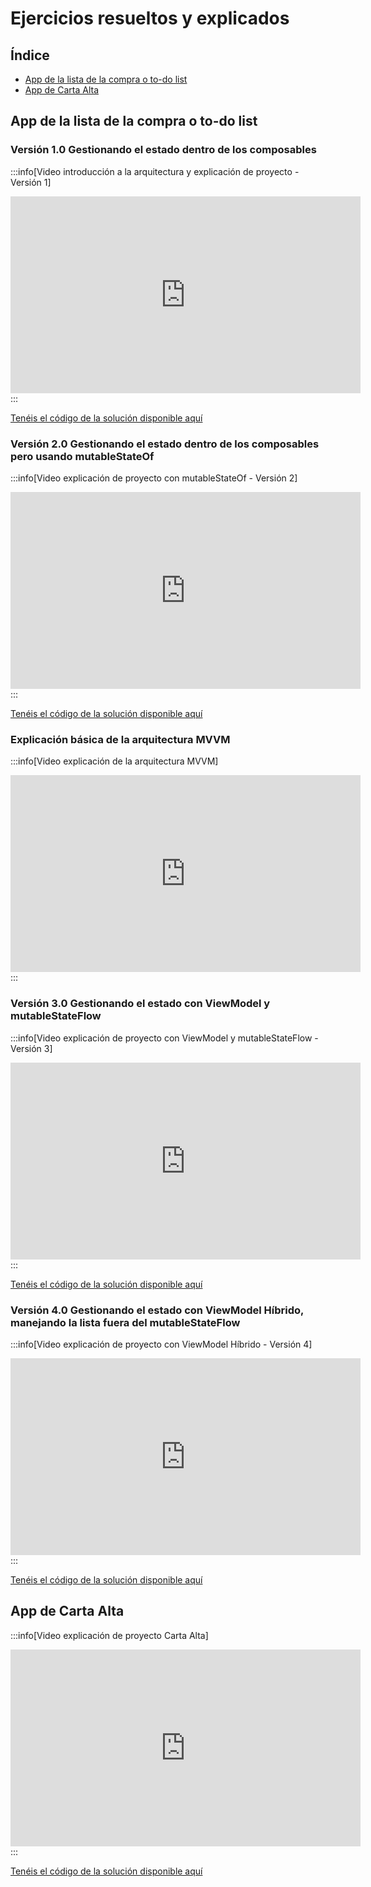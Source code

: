 # Ejercicios resueltos y explicados

## Índice 

- [App de la lista de la compra o to-do list](#app-de-la-lista-de-la-compra-o-to-do-list)
- [App de Carta Alta](#app-de-carta-alta)


## App de la lista de la compra o to-do list

### Versión 1.0 Gestionando el estado dentro de los composables

:::info[Video introducción a la arquitectura y explicación de proyecto - Versión 1]
<iframe width="560" height="315" src="https://www.youtube.com/embed/M5wcl1khohk?si=9HFgnlxLwF2A54s3" title="YouTube video player" frameborder="0" allow="accelerometer; autoplay; clipboard-write; encrypted-media; gyroscope; picture-in-picture; web-share" referrerpolicy="strict-origin-when-cross-origin" allowfullscreen></iframe>
:::

[Tenéis el código de la solución disponible aquí](https://github.com/resuadam2/ListaCompraCompose/tree/master/sin_view_model)

### Versión 2.0 Gestionando el estado dentro de los composables pero usando mutableStateOf

:::info[Video explicación de proyecto con mutableStateOf - Versión 2]
<iframe width="560" height="315" src="https://www.youtube.com/embed/sqbHb15MCQI?si=iDiAAjn6Tt1ztOee" title="YouTube video player" frameborder="0" allow="accelerometer; autoplay; clipboard-write; encrypted-media; gyroscope; picture-in-picture; web-share" referrerpolicy="strict-origin-when-cross-origin" allowfullscreen></iframe>
:::

[Tenéis el código de la solución disponible aquí](https://github.com/resuadam2/ListaCompraCompose/tree/master/sin_view_model_v2)

### Explicación básica de la arquitectura MVVM

:::info[Video explicación de la arquitectura MVVM]
<iframe width="560" height="315" src="https://www.youtube.com/embed/Af72QxiHRh0?si=RtYClOSgTyUT39dQ" title="YouTube video player" frameborder="0" allow="accelerometer; autoplay; clipboard-write; encrypted-media; gyroscope; picture-in-picture; web-share" referrerpolicy="strict-origin-when-cross-origin" allowfullscreen></iframe>
:::

### Versión 3.0 Gestionando el estado con ViewModel y mutableStateFlow

:::info[Video explicación de proyecto con ViewModel y mutableStateFlow - Versión 3]
<iframe width="560" height="315" src="https://www.youtube.com/embed/EZQ5Y-R9V9g?si=3Nnpxqtb8eI6ly8A" title="YouTube video player" frameborder="0" allow="accelerometer; autoplay; clipboard-write; encrypted-media; gyroscope; picture-in-picture; web-share" referrerpolicy="strict-origin-when-cross-origin" allowfullscreen></iframe>
:::

[Tenéis el código de la solución disponible aquí](https://github.com/resuadam2/ListaCompraCompose/tree/master/app)

### Versión 4.0 Gestionando el estado con ViewModel Híbrido, manejando la lista fuera del mutableStateFlow

:::info[Video explicación de proyecto con ViewModel Híbrido - Versión 4]
<iframe width="560" height="315" src="https://www.youtube.com/embed/FgpGh1gPaUY?si=oROh3mZl1gO0y-cW" title="YouTube video player" frameborder="0" allow="accelerometer; autoplay; clipboard-write; encrypted-media; gyroscope; picture-in-picture; web-share" referrerpolicy="strict-origin-when-cross-origin" allowfullscreen></iframe>
:::

[Tenéis el código de la solución disponible aquí](https://github.com/resuadam2/ListaCompraCompose/tree/master/view_model_hibrido)

## App de Carta Alta 

:::info[Video explicación de proyecto Carta Alta]
<iframe width="560" height="315" src="https://www.youtube.com/embed/2Odtr-8mXLQ?si=6SoFFcv50sC1yNiU" title="YouTube video player" frameborder="0" allow="accelerometer; autoplay; clipboard-write; encrypted-media; gyroscope; picture-in-picture; web-share" referrerpolicy="strict-origin-when-cross-origin" allowfullscreen></iframe>
:::

[Tenéis el código de la solución disponible aquí](https://github.com/resuadam2/CartaAltaApp)
